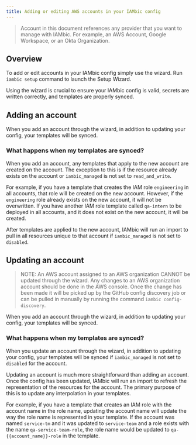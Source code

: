 ```yaml
---
title: Adding or editing AWS accounts in your IAMbic config
---
```


> Account in this document references any provider that you want to manage with IAMbic.
> For example, an AWS Account, Google Workspace, or an Okta Organization.

## Overview
To add or edit accounts in your IAMbic config simply use the wizard.
Run `iambic setup` command to launch the Setup Wizard.

Using the wizard is crucial to ensure your IAMbic config is valid, secrets are written correctly, and templates are properly synced.

## Adding an account
When you add an account through the wizard, in addition to updating your config, your templates will be synced.

### What happens when my templates are synced?
When you add an account, any templates that apply to the new account are created on the account.
The exception to this is if the resource already exists on the account or `iambic_managed` is not set to `read_and_write`.

For example, if you have a template that creates the IAM role `engineering` in all accounts, that role will be created on the new account.
However, if the `engineering` role already exists on the new account, it will not be overwritten.
If you have another IAM role template called `qa-intern` to be deployed in all accounts, and it does not exist on the new account, it will be created.

After templates are applied to the new account, IAMbic will run an import to pull in all resources unique to that account if `iambic_managed` is not set to `disabled`.

## Updating an account
> NOTE: An AWS account assigned to an AWS organization CANNOT be updated through the wizard.
> Any changes to an AWS organization account should be done in the AWS console.
> Once the change has been made it will be picked up by the GitHub config discovery job or can be pulled in manually by running the command `iambic config-discovery`.

When you add an account through the wizard, in addition to updating your config, your templates will be synced.

### What happens when my templates are synced?

When you update an account through the wizard, in addition to updating your config, your templates will be synced  if `iambic_managed` is not set to `disabled` for the account.

Updating an account is much more straightforward than adding an account.
Once the config has been updated, IAMbic will run an import to refresh the representation of the resources for the account.
The primary purpose of this is to update any interpolation in your templates.

For example, if you have a template that creates an IAM role with the account name in the role name, updating the account name will update the way the role name is represented in your template.
If the account was named `service-tm` and it was updated to `service-team` and a role exists with the name `qa-service-team-role`, the role name would be updated to `qa-{{account_name}}-role` in the template.

